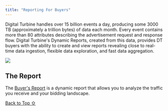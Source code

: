 ```yaml
---
title: "Reporting For Buyers"
---
```


Digital Turbine handles over 15 billion events a day, producing some 3000 TB (approximately a trillion bytes) of data each month. Every event contains more than 80 attributes describing the advertisement request and response flow. Digital Turbine's Dynamic Reports, created from this data, provides DT buyers with the ability to create and view reports revealing close to real-time data ingestion, flexible data exploration, and fast data aggregation.

<Frame caption="2025-03-09_11-35-03.jpg">
  <img src="https://developer.digitalturbine.com/hc/article_attachments/19774468992284" />
</Frame>

## The Report

The [Buyer's Report](https://developer.digitalturbine.com/hc/en-us/articles/360010858497-Buyers-Report) is a dynamic report that allows you to analyze the traffic you receive and your bidding landscape.

[Back to Top ⇧](#top)
